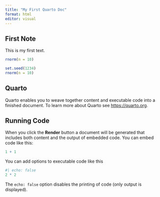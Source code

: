 ```yaml
---
title: "My First Quarto Doc"
format: html
editor: visual
---
```


## First Note

This is my first text.

```r
rnorm(n = 10)
```

```r
set.seed(1234)
rnorm(n = 10)
```

## Quarto

Quarto enables you to weave together content and executable code into a finished document.
To learn more about Quarto see <https://quarto.org>.

## Running Code

When you click the **Render** button a document will be generated that includes both content and the output of embedded code.
You can embed code like this:

```r
1 + 1
```

You can add options to executable code like this

```r
#| echo: false
2 * 2
```

The `echo: false` option disables the printing of code (only output is displayed).
